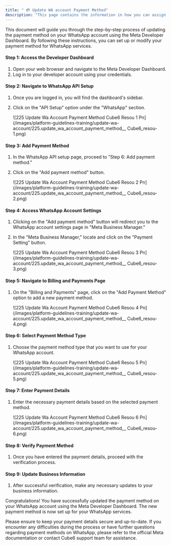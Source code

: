 ```yaml
---
title: " 💳 Update WA account Payment Method"
description: "This page contains the information in how you can assign the payment method to any WhatsApp Account"
---
```


This document will guide you through the step-by-step process of updating the payment method on your WhatsApp account using the Meta Developer Dashboard. By following these instructions, you can set up or modify your payment method for WhatsApp services.

#### **Step 1: Access the Developer Dashboard**

1. Open your web browser and navigate to the Meta Developer Dashboard.
2. Log in to your developer account using your credentials.

#### **Step 2: Navigate to WhatsApp API Setup**

1. Once you are logged in, you will find the dashboard's sidebar.
2. Click on the "API Setup" option under the "WhatsApp" section.

   ![225 Update Wa Account Payment Method  Cube6 Resou 1 Pn](/images/platform-guidelines-training/update-wa-account/225.update_wa_account_payment_method__ Cube6_resou-1.png)

#### **Step 3: Add Payment Method**

1. In the WhatsApp API setup page, proceed to "Step 6: Add payment method."
2. Click on the "Add payment method" button.

   ![225 Update Wa Account Payment Method  Cube6 Resou 2 Pn](/images/platform-guidelines-training/update-wa-account/225.update_wa_account_payment_method__ Cube6_resou-2.png)

#### **Step 4: Access WhatsApp Account Settings**

1. Clicking on the "Add payment method" button will redirect you to the WhatsApp account settings page in "Meta Business Manager."
2. In the "Meta Business Manager," locate and click on the "Payment Setting" button.

   ![225 Update Wa Account Payment Method  Cube6 Resou 3 Pn](/images/platform-guidelines-training/update-wa-account/225.update_wa_account_payment_method__ Cube6_resou-3.png)

#### **Step 5: Navigate to Billing and Payments Page**

1. On the "Billing and Payments" page, click on the "Add Payment Method" option to add a new payment method.

   ![225 Update Wa Account Payment Method  Cube6 Resou 4 Pn](/images/platform-guidelines-training/update-wa-account/225.update_wa_account_payment_method__ Cube6_resou-4.png)

#### **Step 6: Select Payment Method Type**

1. Choose the payment method type that you want to use for your WhatsApp account.

   ![225 Update Wa Account Payment Method  Cube6 Resou 5 Pn](/images/platform-guidelines-training/update-wa-account/225.update_wa_account_payment_method__ Cube6_resou-5.png)

#### **Step 7: Enter Payment Details**

1. Enter the necessary payment details based on the selected payment method.

   ![225 Update Wa Account Payment Method  Cube6 Resou 6 Pn](/images/platform-guidelines-training/update-wa-account/225.update_wa_account_payment_method__ Cube6_resou-6.png)

#### **Step 8: Verify Payment Method**

1. Once you have entered the payment details, proceed with the verification process.

#### **Step 9: Update Business Information**

1. After successful verification, make any necessary updates to your business information.

Congratulations\! You have successfully updated the payment method on your WhatsApp account using the Meta Developer Dashboard. The new payment method is now set up for your WhatsApp services.

Please ensure to keep your payment details secure and up-to-date. If you encounter any difficulties during the process or have further questions regarding payment methods on WhatsApp, please refer to the official Meta documentation or contact  Cube6 support team for assistance.